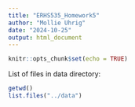 ```yaml
---
title: "ERHS535_Homework5"
author: "Mollie Uhrig"
date: "2024-10-25"
output: html_document
---
```


```r
knitr::opts_chunk$set(echo = TRUE)
```

List of files in data directory:

```r
getwd()
list.files("../data")
```

